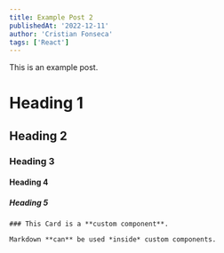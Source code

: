 ```yaml
---
title: Example Post 2
publishedAt: '2022-12-11'
author: 'Cristian Fonseca'
tags: ['React']
---
```

 
This is an example post.
 
# Heading 1
 
## Heading 2
 
### Heading 3
 
#### Heading 4
 
##### Heading 5
 
<Card>
 
    ### This Card is a **custom component**.
 
    Markdown **can** be used *inside* custom components.
 
</Card>